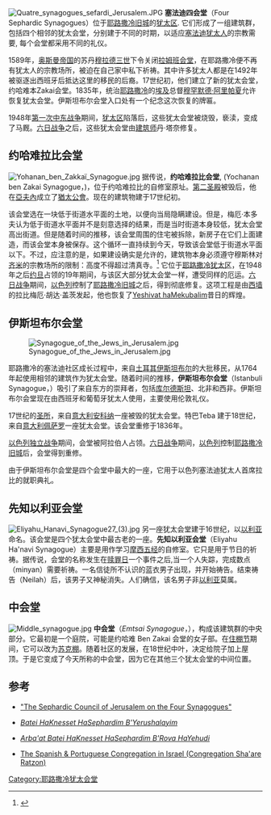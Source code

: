 [[Image:Quatre_synagogues_sefardi_Jerusalem.JPG|thumb]]
'''塞法迪四会堂'''（Four Sephardic Synagogues）位于[[耶路撒冷旧城|耶路撒冷旧城]]的[[犹太区_(耶路撒冷)|犹太区]]. 它们形成了一组建筑群，包括四个相邻的犹太会堂，分别建于不同的时期，以适应[[塞法迪犹太人|塞法迪犹太人]]的宗教需要, 每个会堂都采用不同的礼仪。

1589年，[[奥斯曼帝国|奥斯曼帝国]]的苏丹[[穆拉德三世|穆拉德三世]]下令关闭[[拉姆班会堂|拉姆班会堂]]，在耶路撒冷便不再有犹太人的宗教场所，被迫在自己家中私下祈祷。其中许多犹太人都是在1492年被驱逐出西班牙后抵达这里的移民的后裔。17世纪初，他们建立了新的犹太会堂，约哈难本Zakai会堂。1835年，统治[[耶路撒冷|耶路撒冷]]的[[埃及|埃及]]总督[[穆罕默德·阿里帕夏|穆罕默德·阿里帕夏]]允许恢复犹太会堂。伊斯坦布尔会堂入口处有一个纪念这次恢复的牌匾。

1948年[[第一次中东战争|第一次中东战争]]期间，[[犹太区_(耶路撒冷)|犹太区]]陷落后，这些犹太会堂被烧毁，亵渎，变成了马厩。[[六日战争|六日战争]]之后，这些犹太会堂由[[建筑师|建筑师]]丹·塔奈修复。

==约哈难拉比会堂==
[[File:Yohanan_ben_Zakkaï_Synagogue.jpg|thumb]]
据传说，'''约哈难拉比会堂''', (Yochanan ben Zakai Synagogue，{{lang-he|'''בית הכנסת יוחנן בן זכאי'''}})，位于约哈难拉比的自修室原址。[[第二圣殿|第二圣殿]]被毁后，他在[[亞夫內|亞夫內]]成立了[[猶太公會|猶太公會]]。现在的建筑物建于17世纪初。

该会堂选在一块低于街道水平面的土地，以便向当局隐瞒建设。但是，梅厄·本多夫认为低于街道水平面并不是刻意选择的结果，而是当时街道本身较低，犹太会堂高出街道。但是随着时间的推移，该会堂周围的住宅被拆除，新房子在它们上面建造，而该会堂本身被保存。这个循环一直持续到今天，导致该会堂低于街道水平面以下。不过，应注意的是，如果建设确实是允许的，建筑物本身必须遵守穆斯林对[[齐米|齐米]]的宗教场所的限制：高度不得超过清真寺。<ref name=ISFSP>{{Cite web |url=http://www.sephardiccouncil.org/tour.html |title=Sephardic Synagogues of Old Jerusalem |access-date=2013-12-10 |archive-date=2019-09-18 |archive-url=https://web.archive.org/web/20190918224115/http://www.sephardiccouncil.org/tour.html }}</ref> 
它位于[[耶路撒冷|耶路撒冷]][[犹太区_(耶路撒冷)|犹太区]]，在1948年之后[[约旦|约旦]]占领的19年期间，与该区大部分犹太会堂一样，遭受同样的厄运。[[六日战争|六日战争]]期间，[[以色列|以色列]]控制了[[耶路撒冷旧城|耶路撒冷旧城]]之后，得到彻底修复。这项工程是由[[西墙|西墙]]的拉比梅厄·胡达·盖茨发起，他也恢复了[[Beit_El_Synagogue|Yeshivat haMekubalim]]昔日的辉煌。

==伊斯坦布尔会堂==
[[Image:Synagogue_of_the_Jews_in_Jerusalem.jpg|thumb]]

耶路撒冷的塞法迪社区成长过程中，来自[[土耳其|土耳其]][[伊斯坦布尔|伊斯坦布尔]]的大批移民，从1764年起使用相邻的建筑作为犹太会堂。随着时间的推移，'''伊斯坦布尔会堂'''（Istanbuli Synagogue，{{lang-he|'''בית הכנסת האיסטנבולי'''}}）吸引了来自东方的崇拜者，包括[[库尔德斯坦|库尔德斯坦]]、北非和西非。伊斯坦布尔会堂现在由西班牙和葡萄牙犹太人使用，主要使用伦敦礼仪。

17世纪的[[所罗门圣殿|圣所]]，来自[[意大利|意大利]][[安科纳|安科纳]]一座被毁的犹太会堂。特巴Teba 建于18世纪，来自[[意大利|意大利]][[佩萨罗|佩萨罗]]一座犹太会堂。该会堂重修于1836年。

[[以色列独立战争|以色列独立战争]]期间，会堂被阿拉伯人占领。[[六日战争|六日战争]]期间，[[以色列|以色列]]控制[[耶路撒冷旧城|耶路撒冷旧城]]后，会堂得到重修。

由于伊斯坦布尔会堂是四个会堂中最大的一座，它用于以色列塞法迪犹太人首席拉比的就职典礼。

==先知以利亚会堂==
[[File:Eliyahu_Hanavi_Synagogue27_(3).jpg|thumb]]
另一座犹太会堂建于16世纪，以[[以利亚|以利亚]]命名。该会堂是四个犹太会堂中最古老的一座。'''先知以利亚会堂'''（Eliyahu Ha'navi Synagogue）主要是用作学习[[摩西五经|摩西五经]]的自修室。它只是用于节日的祈祷。据传说，会堂的名称发生在[[赎罪日|赎罪日]]一个事件之后,当一个人失踪，完成数点（minyan）需要祈祷。一名信徒所不认识的蓝衣男子出现，并开始祷告。结束祷告（Neilah）后，该男子又神秘消失。人们确信，该名男子非[[以利亚|以利亚]]莫属。

==中会堂==
[[File:Middle_synagogue.jpg|thumb]]
'''中会堂'''（''Emtsai Synagogue''，{{lang-he|'''בית הכנסת האמצעי'''}}），构成该建筑群的中央部分。它最初是一个庭院，可能是约哈难 Ben Zakai 会堂的女子部。在[[住棚节|住棚节]]期间，它可以改为[[苏克棚|苏克棚]]。随着社区的发展，在18世纪中叶，决定给院子加上屋顶。于是它变成了今天所称的中会堂，因为它在其他三个犹太会堂的中间位置。

==参考==
{{commons cat|Istanbuli Synagogue}}
{{reflist}}
* [http://www.sephardiccouncil.org/tour.html "The Sephardic Council of Jerusalem on the Four Synagogues"] {{Wayback|url=http://www.sephardiccouncil.org/tour.html |date=20190918224115 }}
*{{he icon}} [https://web.archive.org/web/20070928063651/http://hagabay.net/Index.asp?ArticleID=220&CategoryID=128&Page=2 ''Batei HaKnesset HaSephardim B'Yerushalayim'']
*{{he icon}} [http://noar.education.gov.il/main/upload/perut/edot2.doc ''Arba'at Batei HaKnesset HaSephardim B'Rova HaYehudi'']
* [https://web.archive.org/web/20130927182802/http://spanishportuguese.org.il/ The Spanish & Portuguese Congregation in Israel (Congregation Sha'are Ratzon)]

{{coord|31|46|28.11|N|35|13|53.95|E|display=title}}
{{耶路撒冷旧城}}
[[Category:耶路撒冷犹太会堂|Category:耶路撒冷犹太会堂]]